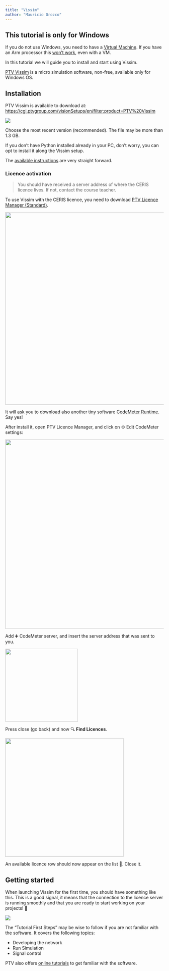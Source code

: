 ```yaml
---
title: "Vissim"
author: "Mauricio Orozco"
---
```


::: callout-important
## This tutorial is only for Windows

If you do not use Windows, you need to have a [Virtual Machine](software.qmd#operating-system). If you have an Arm processor this [won't work](https://us-resources.ptvgroup.com/en-us/ptv-support/system-requirements), even with a VM.
:::

In this tutorial we will guide you to install and start using Vissim.

[PTV Vissim](https://www.ptvgroup.com/en/products/ptv-vissim) is a micro simulation software, non-free, available only for Windows OS.

## Installation

PTV Vissim is available to download at: <https://cgi.ptvgroup.com/visionSetups/en/filter;product=PTV%20Vissim>

![](images/clipboard-1433786646.png)

Choose the most recent version (recommended). The file may be more than 1.3 GB.

If you don't have Python installed already in your PC, don't worry, you can opt to install it along the Vissim setup.

The [available instructions](https://us-resources.ptvgroup.com/en-us/ptv-support/ptv-vissim-installation-instruction) are very straight forward.

### Licence activation

> You should have received a server address of where the CERIS licence lives. If not, contact the course teacher.

To use Vissim with the CERIS licence, you need to download [PTV Licence Manager (Standard)](https://cgi.ptvgroup.com/visionSetups/Setups/LICENSEMANAGER/LicenseManager.exe).

![](images/clipboard-2536119485.png){width="610"}

It will ask you to download also another tiny software [CodeMeter Runtime](https://us-resources.ptvgroup.com/en-us/ptv-support/ptv-visum-installation). Say yes!

After install it, open PTV Licence Manager, and click on ⚙️ Edit CodeMeter settings:

![](images/clipboard-4116598095.png){width="600"}

Add ➕ CodeMeter server, and insert the server address that was sent to you.

![](images/clipboard-2675991208.png){width="231"}

Press close (go back) and now 🔍 **Find Licences**.

![](images/clipboard-1159052615.png){width="376"}

An available licence row should now appear on the list 🎉. Close it.

## Getting started

When launching Vissim for the first time, you should have something like this. This is a good signal, it means that the connection to the licence server is running smoothly and that you are ready to start working on your projects! 🚀

![](images/clipboard-3046978452.png)

The "Tutorial First Steps" may be wise to follow if you are not familiar with the software. It covers the following topics:

-   Developing the network
-   Run Simulation
-   Signal control

PTV also offers [online tutorials](https://www.youtube.com/watch?v=qgQBofU9GAY&list=PLgTNyzV5s59hZntBq5dQj8iSLs93qTdYI&index=14) to get familiar with the software.

### 
